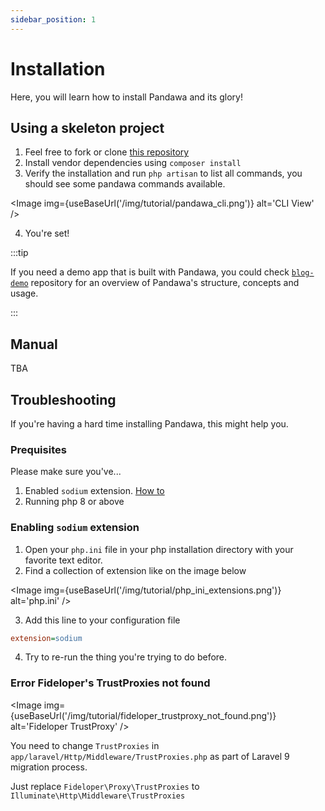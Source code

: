 ```yaml
---
sidebar_position: 1
---
```


# Installation


Here, you will learn how to install Pandawa and its glory!

## Using a skeleton project

1. Feel free to fork or clone [this repository](https://github.com/pandawa/pandawa-skeleton)
2. Install vendor dependencies using `composer install`
3. Verify the installation and run `php artisan` to list all commands, you should see some pandawa commands available. 

  <Image img={useBaseUrl('/img/tutorial/pandawa_cli.png')} alt='CLI View' />

4. You're set!

:::tip

If you need a demo app that is built with Pandawa, you could check [`blog-demo`](https://github.com/arifsetianto/blog-demo) repository for an overview of Pandawa's structure, concepts and usage.

:::

## Manual

TBA

## Troubleshooting

If you're having a hard time installing Pandawa, this might help you.

### Prequisites

Please make sure you've...

1. Enabled `sodium` extension. [How to](#enabling-sodium-extension)
2. Running php 8 or above

### Enabling `sodium` extension

1. Open your `php.ini` file in your php installation directory with your favorite text editor.
2. Find a collection of extension like on the image below

  <Image img={useBaseUrl('/img/tutorial/php_ini_extensions.png')} alt='php.ini' />

3. Add this line to your configuration file

  ```ini
  extension=sodium
  ```

4. Try to re-run the thing you're trying to do before.

### Error Fideloper's TrustProxies not found

<Image img={useBaseUrl('/img/tutorial/fideloper_trustproxy_not_found.png')} alt='Fideloper TrustProxy' />


You need to change `TrustProxies` in `app/laravel/Http/Middleware/TrustProxies.php` as part of Laravel 9 migration process.

Just replace `Fideloper\Proxy\TrustProxies` to `Illuminate\Http\Middleware\TrustProxies`